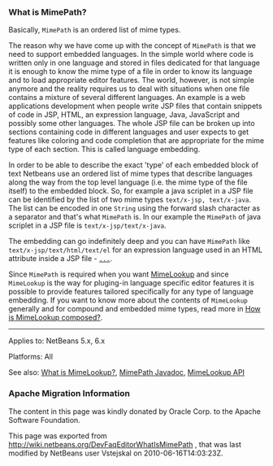 <!--

    Licensed to the Apache Software Foundation (ASF) under one
    or more contributor license agreements.  See the NOTICE file
    distributed with this work for additional information
    regarding copyright ownership.  The ASF licenses this file
    to you under the Apache License, Version 2.0 (the
    "License"); you may not use this file except in compliance
    with the License.  You may obtain a copy of the License at

      http://www.apache.org/licenses/LICENSE-2.0

    Unless required by applicable law or agreed to in writing,
    software distributed under the License is distributed on an
    "AS IS" BASIS, WITHOUT WARRANTIES OR CONDITIONS OF ANY
    KIND, either express or implied.  See the License for the
    specific language governing permissions and limitations
    under the License.

-->

===What is MimePath?===

Basically, <tt>MimePath</tt> is an ordered list of mime types.

The reason why we
have come up with the concept of <tt>MimePath</tt> is that we need to support embedded
languages. In the simple world where code is written only in one language
and stored in files dedicated for that language it is enough to know the
mime type of a file in order to know its language and to load appropriate
editor features. The world, however, is not simple anymore and the reality
requires us to deal with situations when one file contains a mixture of
several different languages. An example is a web applications development
when people write JSP files that contain snippets of code in JSP, HTML, an expression
language, Java, JavaScript and possibly some other languages. The whole JSP file
can be broken up into sections containing code in different languages and
user expects to get features like coloring and code completion that are
appropriate for the mime type of each section. This is called language embedding.

In order to be able to describe the exact 'type' of each embedded block of
text Netbeans use an ordered list of mime types that describe languages along the way from the top level language (i.e. the mime type of the file itself) to the embedded block.
So, for example a java scriplet in a JSP file can be identified
by the list of two mime types <tt>text/x-jsp, text/x-java</tt>. The list
can be encoded in one <tt>String</tt> using the forward slash character as
a separator and that's what <tt>MimePath</tt> is. In our example the
<tt>MimePath</tt> of java scriplet in a JSP file is <tt>text/x-jsp/text/x-java</tt>.

The embedding can go indefinitely deep and you can have <tt>MimePath</tt> like
<tt>text/x-jsp/text/html/text/el</tt> for an expression language used in an
HTML attribute inside a JSP file - <tt><a href="${myLink}">...</a></tt>.

Since <tt>MimePath</tt> is required when you want
[[DevFaqEditorWhatIsMimeLookup| MimeLookup]] and since <tt>MimeLookup</tt> is the
way for pluging-in language specific editor features it is possible to
provide features tailored specifically for any type of language embedding.
If you want to know more about the contents of <tt>MimeLookup</tt> generally and
for compound and embedded mime types, read more in [[DevFaqEditorHowIsMimeLookupComposed| How is MimeLookup
composed?]].


--------

Applies to: NetBeans 5.x, 6.x

Platforms: All

See also:
[[DevFaqEditorWhatIsMimeLookup| What is MimeLookup?]],
[http://bits.netbeans.org/dev/javadoc/org-netbeans-modules-editor-mimelookup/org/netbeans/api/editor/mimelookup/MimePath.html MimePath Javadoc],
[http://www.netbeans.org/download/dev/javadoc/org-netbeans-modules-editor-mimelookup/index.html MimeLookup API]

===Apache Migration Information===

The content in this page was kindly donated by Oracle Corp. to the
Apache Software Foundation.

This page was exported from http://wiki.netbeans.org/DevFaqEditorWhatIsMimePath , 
that was last modified by NetBeans user Vstejskal 
on 2010-06-16T14:03:23Z.

